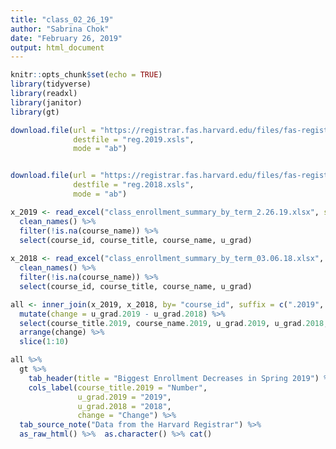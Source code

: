 ```yaml
---
title: "class_02_26_19"
author: "Sabrina Chok"
date: "February 26, 2019"
output: html_document
---
```


```r
knitr::opts_chunk$set(echo = TRUE)
library(tidyverse)
library(readxl)
library(janitor)
library(gt)

```

```r

download.file(url = "https://registrar.fas.harvard.edu/files/fas-registrar/files/class_enrollment_summary_by_term_2.28.19.xlsx", 
              destfile = "reg.2019.xsls",
              mode = "ab")


download.file(url = "https://registrar.fas.harvard.edu/files/fas-registrar/files/class_enrollment_summary_by_term_03.06.18.xlsx", 
              destfile = "reg.2018.xsls",
              mode = "ab")

x_2019 <- read_excel("class_enrollment_summary_by_term_2.26.19.xlsx", skip = 3) %>%
  clean_names() %>% 
  filter(!is.na(course_name)) %>% 
  select(course_id, course_title, course_name, u_grad)
  
x_2018 <- read_excel("class_enrollment_summary_by_term_03.06.18.xlsx", skip = 3) %>% 
  clean_names() %>% 
  filter(!is.na(course_name)) %>% 
  select(course_id, course_title, course_name, u_grad)

all <- inner_join(x_2019, x_2018, by= "course_id", suffix = c(".2019", ".2018")) %>% 
  mutate(change = u_grad.2019 - u_grad.2018) %>% 
  select(course_title.2019, course_name.2019, u_grad.2019, u_grad.2018, change) %>%
  arrange(change) %>% 
  slice(1:10)

all %>% 
  gt %>%
    tab_header(title = "Biggest Enrollment Decreases in Spring 2019") %>% 
    cols_label(course_title.2019 = "Number",
               u_grad.2019 = "2019",
               u_grad.2018 = "2018",
               change = "Change") %>% 
  tab_source_note("Data from the Harvard Registrar") %>% 
  as_raw_html() %>%  as.character() %>% cat()
  

```

